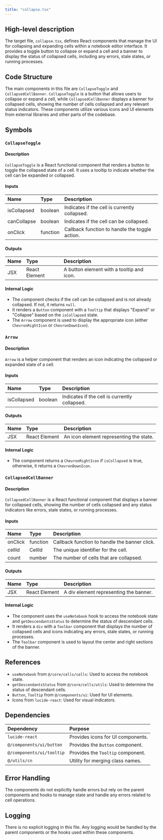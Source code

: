 ```yaml
---
title: "collapse.tsx"
---
```


## High-level description

The target file, `collapse.tsx`, defines React components that manage the UI for collapsing and expanding cells within a notebook editor interface. It provides a toggle button to collapse or expand a cell and a banner to display the status of collapsed cells, including any errors, stale states, or running processes.

## Code Structure

The main components in this file are `CollapseToggle` and `CollapsedCellBanner`. `CollapseToggle` is a button that allows users to collapse or expand a cell, while `CollapsedCellBanner` displays a banner for collapsed cells, showing the number of cells collapsed and any relevant status indicators. These components utilize various icons and UI elements from external libraries and other parts of the codebase.

## Symbols

### `CollapseToggle`
#### Description
`CollapseToggle` is a React functional component that renders a button to toggle the collapsed state of a cell. It uses a tooltip to indicate whether the cell can be expanded or collapsed.

#### Inputs
| Name       | Type     | Description                                      |
|:-----------|:---------|:-------------------------------------------------|
| isCollapsed | boolean  | Indicates if the cell is currently collapsed.    |
| canCollapse | boolean  | Indicates if the cell can be collapsed.          |
| onClick     | function | Callback function to handle the toggle action.   |

#### Outputs
| Name | Type | Description |
|:-----|:-----|:------------|
| JSX  | React Element | A button element with a tooltip and icon. |

#### Internal Logic
- The component checks if the cell can be collapsed and is not already collapsed. If not, it returns `null`.
- It renders a `Button` component with a `Tooltip` that displays "Expand" or "Collapse" based on the `isCollapsed` state.
- The `Arrow` component is used to display the appropriate icon (either `ChevronRightIcon` or `ChevronDownIcon`).

### `Arrow`
#### Description
`Arrow` is a helper component that renders an icon indicating the collapsed or expanded state of a cell.

#### Inputs
| Name       | Type     | Description                                      |
|:-----------|:---------|:-------------------------------------------------|
| isCollapsed | boolean  | Indicates if the cell is currently collapsed.    |

#### Outputs
| Name | Type | Description |
|:-----|:-----|:------------|
| JSX  | React Element | An icon element representing the state. |

#### Internal Logic
- The component returns a `ChevronRightIcon` if `isCollapsed` is true, otherwise, it returns a `ChevronDownIcon`.

### `CollapsedCellBanner`
#### Description
`CollapsedCellBanner` is a React functional component that displays a banner for collapsed cells, showing the number of cells collapsed and any status indicators like errors, stale states, or running processes.

#### Inputs
| Name   | Type     | Description                                      |
|:-------|:---------|:-------------------------------------------------|
| onClick | function | Callback function to handle the banner click.    |
| cellId  | CellId   | The unique identifier for the cell.              |
| count   | number   | The number of cells that are collapsed.          |

#### Outputs
| Name | Type | Description |
|:-----|:-----|:------------|
| JSX  | React Element | A div element representing the banner. |

#### Internal Logic
- The component uses the `useNotebook` hook to access the notebook state and `getDescendantsStatus` to determine the status of descendant cells.
- It renders a `div` with a `Toolbar` component that displays the number of collapsed cells and icons indicating any errors, stale states, or running processes.
- The `Toolbar` component is used to layout the center and right sections of the banner.

## References

- `useNotebook` from `@/core/cells/cells`: Used to access the notebook state.
- `getDescendantsStatus` from `@/core/cells/utils`: Used to determine the status of descendant cells.
- `Button`, `Tooltip` from `@/components/ui`: Used for UI elements.
- Icons from `lucide-react`: Used for visual indicators.

## Dependencies

| Dependency   | Purpose                                      |
|:-------------|:---------------------------------------------|
| `lucide-react` | Provides icons for UI components.           |
| `@/components/ui/button` | Provides the `Button` component.  |
| `@/components/ui/tooltip` | Provides the `Tooltip` component.|
| `@/utils/cn` | Utility for merging class names.             |

## Error Handling

The components do not explicitly handle errors but rely on the parent components and hooks to manage state and handle any errors related to cell operations.

## Logging

There is no explicit logging in this file. Any logging would be handled by the parent components or the hooks used within these components.